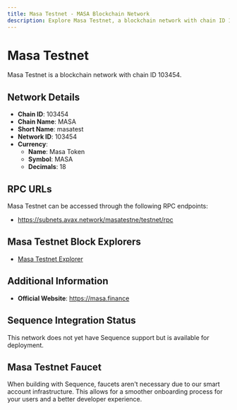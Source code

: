 ```yaml
--- 
title: Masa Testnet - MASA Blockchain Network
description: Explore Masa Testnet, a blockchain network with chain ID 103454. Learn about its native currency, Masa Token, and how to interact with the network.
---
```


# Masa Testnet

Masa Testnet is a blockchain network with chain ID 103454.

## Network Details

- **Chain ID**: 103454
- **Chain Name**: MASA
- **Short Name**: masatest
- **Network ID**: 103454
- **Currency**: 
  - **Name**: Masa Token
  - **Symbol**: MASA
  - **Decimals**: 18

## RPC URLs

Masa Testnet can be accessed through the following RPC endpoints:

- https://subnets.avax.network/masatestne/testnet/rpc

## Masa Testnet Block Explorers

- [Masa Testnet Explorer](https://subnets-test.avax.network/masatestnet)

## Additional Information

- **Official Website**: https://masa.finance

## Sequence Integration Status

This network does not yet have Sequence support but is available for deployment.

## Masa Testnet Faucet

When building with Sequence, faucets aren't necessary due to our smart account infrastructure. This allows for a smoother onboarding process for your users and a better developer experience.
